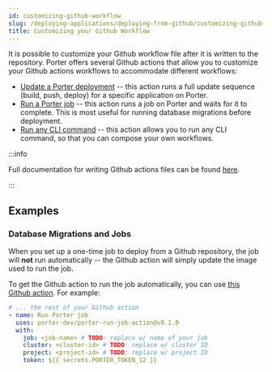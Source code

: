 ```yaml
---
id: customizing-github-workflow
slug: /deploying-applications/deploying-from-github/customizing-github-workflow
title: Customizing your Github Workflow
---
```


It is possible to customize your Github workflow file after it is written to the repository. Porter offers several Github actions that allow you to customize your Github actions workflows to accommodate different workflows:

- [Update a Porter deployment](https://github.com/marketplace/actions/update-porter-app) -- this action runs a full update sequence (build, push, deploy) for a specific application on Porter.
- [Run a Porter job](https://github.com/marketplace/actions/run-porter-job) -- this action runs a job on Porter and waits for it to complete. This is most useful for running database migrations before deployment.
- [Run any CLI command](https://github.com/marketplace/actions/run-porter-cli) -- this action allows you to run any CLI command, so that you can compose your own workflows.

:::info

Full documentation for writing Github actions files can be found [here](https://docs.github.com/en/actions/learn-github-actions/workflow-syntax-for-github-actions).

:::

## Examples

<!-- ### Multi-Process Deployments

Applications are frequently deployed with multiple process types, such as web and workers. By default, Porter assumes that each repository runs one application type. However, if you have multiple process types -->

### Database Migrations and Jobs

When you set up a one-time job to deploy from a Github repository, the job will **not** run automatically -- the Github action will simply update the image used to run the job.

To get the Github action to run the job automatically, you can use [this Github action](https://github.com/porter-dev/porter-run-job-action). For example:

```yaml
# ... the rest of your Github action
- name: Run Porter job
  uses: porter-dev/porter-run-job-action@v0.1.0
  with:
    job: <job-name> # TODO: replace w/ name of your job
    cluster: <cluster-id> # TODO: replace w/ cluster ID
    project: <project-id> # TODO: replace w/ project ID
    token: ${{ secrets.PORTER_TOKEN_12 }}
```

<!--
## Build-Time Environment Variables

## Running Tests

## Speeding up Docker Builds

## Single-Builds
-->
